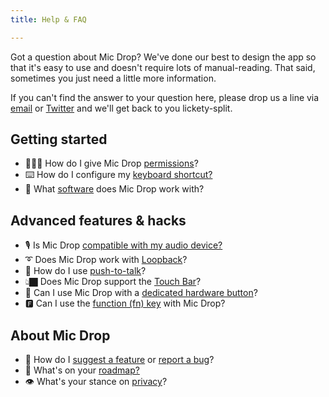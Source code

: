 ```yaml
---
title: Help & FAQ

---
```



<Panel>

Got a question about Mic Drop? We've done our best to design the app so that it's easy to use and doesn't require lots of manual-reading. That said, sometimes you just need a little more information.

If you can't find the answer to your question here, please drop us a line via [email](mailto:micdrop@octopusthink.com) or [Twitter](https://twitter.com/octopusthinks) and we'll get back to you lickety-split.

## Getting started
- 👮🏿‍♀️ How do I give Mic Drop [permissions](/help/permissions)?
- ⌨️ How do I configure my [keyboard shortcut?](/help/keyboard-shortcut)
- 🍦 What [software](/help/compatibility) does Mic Drop work with?

## Advanced features &amp; hacks
- 🎙 Is Mic Drop [compatible with my audio device?](/help/hardware-issues)
- ➰ Does Mic Drop work with [Loopback](/help/using-loopback)?
- 📢 How do I use [push-to-talk](/help/push-to-talk)?
- 👆🏿 Does Mic Drop support the [Touch Bar](/help/hacks-and-workarounds)?
- 🔘 Can I use Mic Drop with a [dedicated hardware button](/help/hacks-and-workarounds)?
- 🅵 Can I use the [function (fn) key](/help/keyboard-shortcut) with Mic Drop?

## About Mic Drop
- 🐛 How do I [suggest a feature](mailto:micdrop@octopusthink.com) or [report a bug](mailto:micdrop@octopusthink.com)?
- 🛵 What's on your [roadmap?](/roadmap)
- 👁 What's your stance on [privacy](/privacy)?

</Panel>

